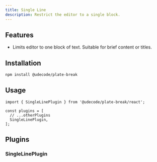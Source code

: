 ```yaml
---
title: Single Line
description: Restrict the editor to a single block.
---
```


<ComponentPreview name="playground-demo" id="single-line" />

<PackageInfo>

## Features

- Limits editor to one block of text. Suitable for brief content or titles.

</PackageInfo>

## Installation

```bash
npm install @udecode/plate-break
```

## Usage

```tsx
import { SingleLinePlugin } from '@udecode/plate-break/react';

const plugins = [
  // ...otherPlugins
  SingleLinePlugin,
];
```

## Plugins

### SingleLinePlugin
